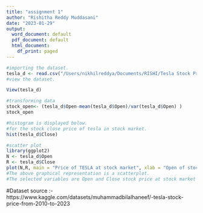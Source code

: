 ```yaml
---
title: "assignment 1"
author: "Rishitha Reddy Muddasani"
date: "2023-01-29"
output:
  word_document: default
  pdf_document: default
  html_document:
    df_print: paged
---
```


```r

#importing the dataset.
tesla_d <- read.csv("/Users/nikhilreddya/Documents/RISHI/Tesla Stock Price (2010 to 2023).csv")
#view the dataset.

View(tesla_d)
```


```r
#transforming data
stock_open<- (tesla_d$Open-mean(tesla_d$Open)/var(tesla_d$Open) )
stock_open

#histogram is displayed below.
#for the stock close price of tesla in stock market.
hist(tesla_d$Close)
```

```r
#scatter plot
library(ggplot2)
N <- tesla_d$Open
R <- tesla_d$Close
plot(N,R, main = "Price of TESLA at stock market", xlab = "Open of stock", ylab = "Close of stock" )
#The above graphical representation is a scatterplot. 
#The selected variables are Open and Close stock price at stock market

```

#Dataset source :- https://www.kaggle.com/datasets/muhammadbilalhaneef/-tesla-stock-price-from-2010-to-2023
